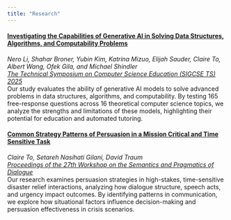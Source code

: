 ```yaml
---
title: "Research"
---
```


#### [Investigating the Capabilities of Generative AI in Solving Data Structures, Algorithms, and Computability Problems](https://dl.acm.org/doi/10.1145/3641554.3701946)  
*Nero Li, Shahar Broner, Yubin Kim, Katrina Mizuo, Elijah Sauder, Claire To, Albert Wang, Ofek Gila, and Michael Shindler*  
*[The Technical Symposium on Computer Science Education (SIGCSE TS) 2025](https://sigcse2025.sigcse.org)*  
Our study evaluates the ability of generative AI models to solve advanced problems in data structures, algorithms, and computability. By testing 165 free-response questions across 16 theoretical computer science topics, we analyze the strengths and limitations of these models, highlighting their potential for education and automated tutoring.

#### [Common Strategy Patterns of Persuasion in a Mission Critical and Time Sensitive Task](https://www.semdial.org/anthology/papers/Z/Z23/Z23-4019/)
*Claire To, Setareh Nasihati Gilani, David Traum*  
*[Proceedings of the 27th Workshop on the Semantics and Pragmatics of Dialogue](https://mezzanine.um.si/en/conference/semdial-2023-marilogue/)*  
Our research examines persuasion strategies in high-stakes, time-sensitive disaster relief interactions, analyzing how dialogue structure, speech acts, and urgency impact outcomes. By identifying patterns in communication, we explore how situational factors influence decision-making and persuasion effectiveness in crisis scenarios.
